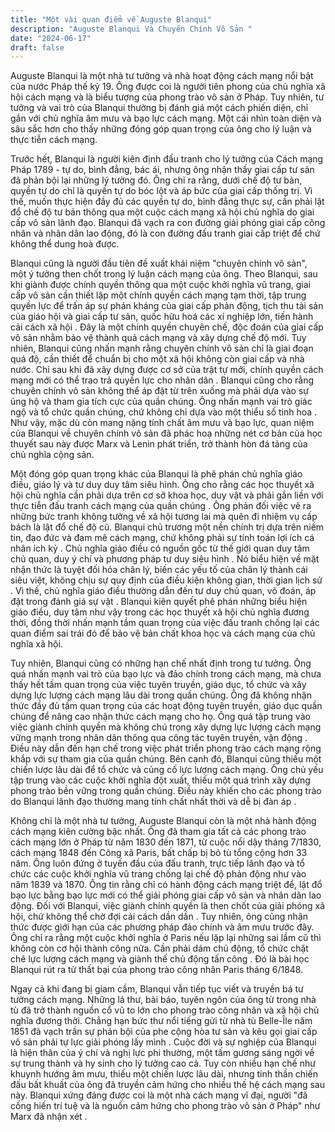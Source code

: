 ```yaml
---
title: "Một vài quan điểm về Auguste Blanqui"
description: "Auguste Blanqui Và Chuyên Chính Vô Sản "
date: "2024-06-17"
draft: false
---
```

Auguste Blanqui là một nhà tư tưởng và nhà hoạt động cách mạng nổi bật của nước Pháp thế kỷ 19. Ông được coi là người tiên phong của chủ nghĩa xã hội cách mạng và là biểu tượng của phong trào vô sản ở Pháp. Tuy nhiên, tư tưởng và vai trò của Blanqui thường bị đánh giá một cách phiến diện, chỉ gắn với chủ nghĩa âm mưu và bạo lực cách mạng. Một cái nhìn toàn diện và sâu sắc hơn cho thấy những đóng góp quan trọng của ông cho lý luận và thực tiễn cách mạng.

Trước hết, Blanqui là người kiên định đấu tranh cho lý tưởng của Cách mạng Pháp 1789 - tự do, bình đẳng, bác ái, nhưng ông nhận thấy giai cấp tư sản đã phản bội lại những lý tưởng đó. Ông chỉ ra rằng, dưới chế độ tư bản, quyền tự do chỉ là quyền tự do bóc lột và áp bức của giai cấp thống trị. Vì thế, muốn thực hiện đầy đủ các quyền tự do, bình đẳng thực sự, cần phải lật đổ chế độ tư bản thông qua một cuộc cách mạng xã hội chủ nghĩa do giai cấp vô sản lãnh đạo. Blanqui đã vạch ra con đường giải phóng giai cấp công nhân và nhân dân lao động, đó là con đường đấu tranh giai cấp triệt để chứ không thể dung hoà được.

Blanqui cũng là người đầu tiên đề xuất khái niệm "chuyên chính vô sản", một ý tưởng then chốt trong lý luận cách mạng của ông. Theo Blanqui, sau khi giành được chính quyền thông qua một cuộc khởi nghĩa vũ trang, giai cấp vô sản cần thiết lập một chính quyền cách mạng tạm thời, tập trung quyền lực để trấn áp sự phản kháng của giai cấp phản động, tịch thu tài sản của giáo hội và giai cấp tư sản, quốc hữu hoá các xí nghiệp lớn, tiến hành cải cách xã hội . Đây là một chính quyền chuyên chế, độc đoán của giai cấp vô sản nhằm bảo vệ thành quả cách mạng và xây dựng chế độ mới. Tuy nhiên, Blanqui cũng nhấn mạnh rằng chuyên chính vô sản chỉ là giai đoạn quá độ, cần thiết để chuẩn bị cho một xã hội không còn giai cấp và nhà nước. Chỉ sau khi đã xây dựng được cơ sở của trật tự mới, chính quyền cách mạng mới có thể trao trả quyền lực cho nhân dân . Blanqui cũng cho rằng chuyên chính vô sản không thể áp đặt từ trên xuống mà phải dựa vào sự ủng hộ và tham gia tích cực của quần chúng. Ông nhấn mạnh vai trò giác ngộ và tổ chức quần chúng, chứ không chỉ dựa vào một thiểu số tinh hoa . Như vậy, mặc dù còn mang nặng tính chất âm mưu và bạo lực, quan niệm của Blanqui về chuyên chính vô sản đã phác hoạ những nét cơ bản của học thuyết sau này được Marx và Lenin phát triển, trở thành hòn đá tảng của chủ nghĩa cộng sản.

Một đóng góp quan trọng khác của Blanqui là phê phán chủ nghĩa giáo điều, giáo lý và tư duy duy tâm siêu hình. Ông cho rằng các học thuyết xã hội chủ nghĩa cần phải dựa trên cơ sở khoa học, duy vật và phải gắn liền với thực tiễn đấu tranh cách mạng của quần chúng . Ông phản đối việc vẽ ra những bức tranh không tưởng về xã hội tương lai mà quên đi nhiệm vụ cấp bách là lật đổ chế độ cũ. Blanqui chủ trương một nền chính trị dựa trên niềm tin, đạo đức và đam mê cách mạng, chứ không phải sự tính toán lợi ích cá nhân ích kỷ . Chủ nghĩa giáo điều có nguồn gốc từ thế giới quan duy tâm chủ quan, duy ý chí và phương pháp tư duy siêu hình . Nó biểu hiện về mặt nhận thức là tuyệt đối hóa chân lý, biến các yếu tố của chân lý thành cái siêu việt, không chịu sự quy định của điều kiện không gian, thời gian lịch sử . Vì thế, chủ nghĩa giáo điều thường dẫn đến tư duy chủ quan, võ đoán, áp đặt trong đánh giá sự vật . Blanqui kiên quyết phê phán những biểu hiện giáo điều, duy tâm như vậy trong các học thuyết xã hội chủ nghĩa đương thời, đồng thời nhấn mạnh tầm quan trọng của việc đấu tranh chống lại các quan điểm sai trái đó để bảo vệ bản chất khoa học và cách mạng của chủ nghĩa xã hội.

Tuy nhiên, Blanqui cũng có những hạn chế nhất định trong tư tưởng. Ông quá nhấn mạnh vai trò của bạo lực và đảo chính trong cách mạng, mà chưa thấy hết tầm quan trọng của việc tuyên truyền, giáo dục, tổ chức và xây dựng lực lượng cách mạng lâu dài trong quần chúng. Ông đã không nhận thức đầy đủ tầm quan trọng của các hoạt động tuyên truyền, giáo dục quần chúng để nâng cao nhận thức cách mạng cho họ. Ông quá tập trung vào việc giành chính quyền mà không chú trọng xây dựng lực lượng cách mạng vững mạnh trong nhân dân thông qua công tác tuyên truyền, vận động . Điều này dẫn đến hạn chế trong việc phát triển phong trào cách mạng rộng khắp với sự tham gia của quần chúng. Bên cạnh đó, Blanqui cũng thiếu một chiến lược lâu dài để tổ chức và củng cố lực lượng cách mạng. Ông chủ yếu tập trung vào các cuộc khởi nghĩa đột xuất, thiếu một quá trình xây dựng phong trào bền vững trong quần chúng. Điều này khiến cho các phong trào do Blanqui lãnh đạo thường mang tính chất nhất thời và dễ bị đàn áp .

Không chỉ là một nhà tư tưởng, Auguste Blanqui còn là một nhà hành động cách mạng kiên cường bậc nhất. Ông đã tham gia tất cả các phong trào cách mạng lớn ở Pháp từ năm 1830 đến 1871, từ cuộc nổi dậy tháng 7/1830, cách mạng 1848 đến Công xã Paris, bất chấp bị bỏ tù tổng cộng hơn 33 năm. Ông luôn đứng ở tuyến đầu của đấu tranh, trực tiếp lãnh đạo và tổ chức các cuộc khởi nghĩa vũ trang chống lại chế độ phản động như vào năm 1839 và 1870. Ông tin rằng chỉ có hành động cách mạng triệt để, lật đổ bạo lực bằng bạo lực mới có thể giải phóng giai cấp vô sản và nhân dân lao động. Đối với Blanqui, việc giành chính quyền là then chốt của giải phóng xã hội, chứ không thể chờ đợi cải cách dần dần . Tuy nhiên, ông cũng nhận thức được giới hạn của các phương pháp đảo chính và âm mưu trước đây. Ông chỉ ra rằng một cuộc khởi nghĩa ở Paris nếu lặp lại những sai lầm cũ thì không còn cơ hội thành công nữa. Cần phải dám chủ động, tổ chức chặt chẽ lực lượng cách mạng và giành thế chủ động tấn công . Đó là bài học Blanqui rút ra từ thất bại của phong trào công nhân Paris tháng 6/1848.

Ngay cả khi đang bị giam cầm, Blanqui vẫn tiếp tục viết và truyền bá tư tưởng cách mạng. Những lá thư, bài báo, tuyên ngôn của ông từ trong nhà tù đã trở thành nguồn cổ vũ to lớn cho phong trào công nhân và xã hội chủ nghĩa đương thời. Chẳng hạn bức thư nổi tiếng gửi từ nhà tù Belle-Île năm 1851 đã vạch trần sự phản bội của phe cộng hòa tư sản và kêu gọi giai cấp vô sản phải tự lực giải phóng lấy mình . Cuộc đời và sự nghiệp của Blanqui là hiện thân của ý chí và nghị lực phi thường, một tấm gương sáng ngời về sự trung thành và hy sinh cho lý tưởng cao cả. Tuy còn nhiều hạn chế như khuynh hướng âm mưu, thiếu một chiến lược lâu dài, nhưng tinh thần chiến đấu bất khuất của ông đã truyền cảm hứng cho nhiều thế hệ cách mạng sau này. Blanqui xứng đáng được coi là một nhà cách mạng vĩ đại, người "đã cống hiến trí tuệ và là nguồn cảm hứng cho phong trào vô sản ở Pháp" như Marx đã nhận xét .